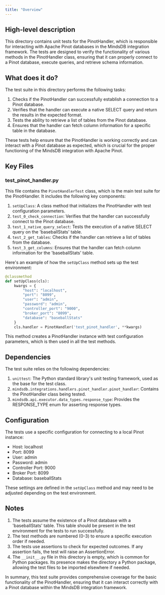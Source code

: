 ```yaml
---
title: "Overview"
---
```


## High-level description
This directory contains unit tests for the PinotHandler, which is responsible for interacting with Apache Pinot databases in the MindsDB integration framework. The tests are designed to verify the functionality of various methods in the PinotHandler class, ensuring that it can properly connect to a Pinot database, execute queries, and retrieve schema information.

## What does it do?
The test suite in this directory performs the following tasks:

1. Checks if the PinotHandler can successfully establish a connection to a Pinot database.
2. Verifies that the handler can execute a native SELECT query and return the results in the expected format.
3. Tests the ability to retrieve a list of tables from the Pinot database.
4. Ensures that the handler can fetch column information for a specific table in the database.

These tests help ensure that the PinotHandler is working correctly and can interact with a Pinot database as expected, which is crucial for the proper functioning of the MindsDB integration with Apache Pinot.

## Key Files

### test_pinot_handler.py
This file contains the `PinotHandlerTest` class, which is the main test suite for the PinotHandler. It includes the following key components:

1. `setUpClass`: A class method that initializes the PinotHandler with test configuration parameters.
2. `test_0_check_connection`: Verifies that the handler can successfully connect to the Pinot database.
3. `test_1_native_query_select`: Tests the execution of a native SELECT query on the 'baseballStats' table.
4. `test_2_get_tables`: Checks if the handler can retrieve a list of tables from the database.
5. `test_3_get_columns`: Ensures that the handler can fetch column information for the 'baseballStats' table.

Here's an example of how the `setUpClass` method sets up the test environment:

```python
@classmethod
def setUpClass(cls):
    kwargs = {
        "host": "localhost",
        "port": "8099",
        "user": "admin",
        "password": "admin",
        "controller_port": "9000",
        "broker_port": "8099",
        "database": "baseballStats"
    }
    cls.handler = PinotHandler('test_pinot_handler', **kwargs)
```

This method creates a PinotHandler instance with test configuration parameters, which is then used in all the test methods.

## Dependencies
The test suite relies on the following dependencies:

1. `unittest`: The Python standard library's unit testing framework, used as the base for the test class.
2. `mindsdb.integrations.handlers.pinot_handler.pinot_handler`: Contains the PinotHandler class being tested.
3. `mindsdb.api.executor.data_types.response_type`: Provides the RESPONSE_TYPE enum for asserting response types.

## Configuration
The tests use a specific configuration for connecting to a local Pinot instance:

- Host: localhost
- Port: 8099
- User: admin
- Password: admin
- Controller Port: 9000
- Broker Port: 8099
- Database: baseballStats

These settings are defined in the `setUpClass` method and may need to be adjusted depending on the test environment.

## Notes
1. The tests assume the existence of a Pinot database with a 'baseballStats' table. This table should be present in the test environment for the tests to run successfully.
2. The test methods are numbered (0-3) to ensure a specific execution order if needed.
3. The tests use assertions to check for expected outcomes. If any assertion fails, the test will raise an AssertionError.
4. The `__init__.py` file in this directory is empty, which is common for Python packages. Its presence makes the directory a Python package, allowing the test files to be imported elsewhere if needed.

In summary, this test suite provides comprehensive coverage for the basic functionality of the PinotHandler, ensuring that it can interact correctly with a Pinot database within the MindsDB integration framework.